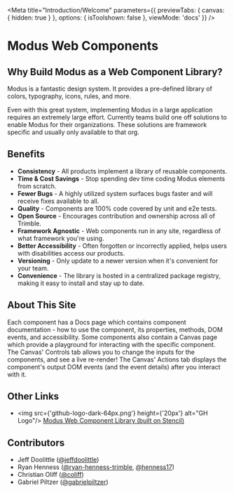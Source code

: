 
<Meta title="Introduction/Welcome"
      parameters={{
        previewTabs: {
          canvas: {
            hidden: true
          }
        },
        options: {
          isToolshown: false
        },
        viewMode: 'docs'
      }}
/>

# Modus Web Components

## Why Build Modus as a Web Component Library?
Modus is a fantastic design system. It provides a pre-defined library of colors, typography, icons, rules, and more.

Even with this great system, implementing Modus in a large application requires an extremely large effort. Currently teams build one off solutions to enable Modus for their organizations. These solutions are framework specific and usually only available to that org.

## Benefits
- **Consistency** - All products implement a library of reusable components.
- **Time & Cost Savings** - Stop spending dev time coding Modus elements from scratch.
- **Fewer Bugs** - A highly utilized system surfaces bugs faster and will receive fixes available to all.
- **Quality** - Components are 100% code covered by unit and e2e tests.
- **Open Source** - Encourages contribution and ownership across all of Trimble.
- **Framework Agnostic** - Web components run in any site, regardless of what framework you're using.
- **Better Accessibility** - Often forgotten or incorrectly applied, helps users with disabilities access our products.
- **Versioning** - Only update to a newer version when it's convenient for your team.
- **Convenience** - The library is hosted in a centralized package registry, making it easy to install and stay up to date.

## About This Site
Each component has a Docs page which contains component documentation - how to use the component, its properties, methods, DOM events, and accessibility. Some components also contain a Canvas page which provide a playground for interacting with the specific component. The Canvas' Controls tab allows you to change the inputs for the components, and see a live re-render! The Canvas' Actions tab displays the component's output DOM events (and the event details) after you interact with it.

## Other Links
- <img src={'github-logo-dark-64px.png'} height={'20px'} alt="GH Logo"/> <a href="https://github.com/trimble-oss/modus-web-components" target="_blank">Modus Web Component Library (built on Stencil)</a>

## Contributors
- Jeff Doolittle ([@jeffdoolittle](https://github.com/jeffdoolittle))
- Ryan Henness ([@ryan-henness-trimble](https://github.com/ryan-henness-trimble), [@henness17](https://github.com/henness17))
- Christian Oliff ([@coliff](https://github.com/coliff))
- Gabriel Piltzer ([@gabrielpiltzer](https://www.linkedin.com/in/gabrielpiltzer/))
